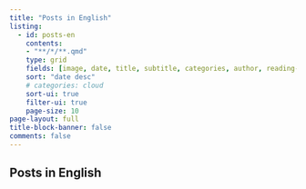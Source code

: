 ```yaml
---
title: "Posts in English"
listing:
  - id: posts-en
    contents: 
    - "**/*/**.qmd"
    type: grid
    fields: [image, date, title, subtitle, categories, author, reading-time]  
    sort: "date desc"
    # categories: cloud
    sort-ui: true
    filter-ui: true
    page-size: 10
page-layout: full
title-block-banner: false
comments: false
---
```


## Posts in English

::: {#posts-en}
:::
